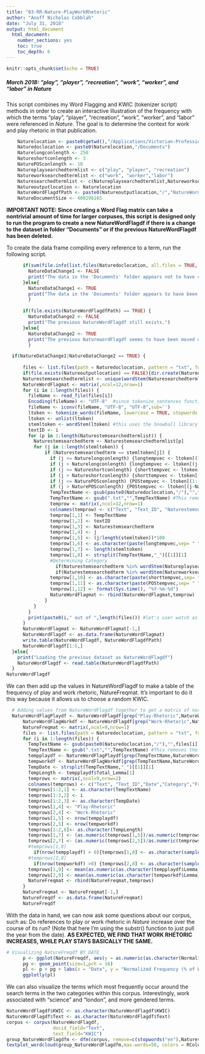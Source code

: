 ```yaml
---
title: "03-RR-Nature-PlayWorkRhetoric"
author: "Anoff Nicholas Cobblah"
date: "July 31, 2018"
output: html_document
  html_document:
    number_sections: yes
    toc: true
    toc_depth: 6
---
```


```r
knitr::opts_chunk$set(echo = TRUE)
```

##### March 2018: "play", "player", "recreation", "work", "worker", and "labor" in *Nature*

This script combines my Word Flagging and KWIC (tokenizer script) methods in order to create an interactive illustration of the frequency with which the terms "play", "player", "recreation", "work", "worker", and "labor" were referenced in *Nature*. The goal is to determine the context for work and play rhetoric in that publication.

```r
    Naturelocation <- paste0(getwd(),"/Applications/Victorian-Professional-Science-Writing/Nature")
    Naturedoclocation <- paste0(Naturelocation,"/Documents")
    Naturelongconlength <- 250
    Natureshortconlength <- 3
    NaturePOSconlength <- 10
    Natureplaysearchedtermlist <- c("play", "player", "recreation")
    Natureworksearchedtermlist <- c("work", "worker","labor")
    Naturesearchedtermlist <- c(Natureplaysearchedtermlist,Natureworksearchedtermlist)
    Natureoutputlocation <- Naturelocation
    NatureWordFlagdfPath <- paste0(Natureoutputlocation,"/","NatureWordFlagdf.txt")
    NatureDocumentSize <- 400296165
```

**IMPORTANT NOTE: Since creating a Word Flag matrix can take a nontrivial amount of time for larger corpuses, this script is designed only to run the program to create a new NatureWordFlagdf if there is a change to the dataset in folder "Documents" or if the previous NatureWordFlagdf has been deleted.**

To create the data frame compiling every reference to a term, run the following script.

```r
      if(sum(file.info(list.files(Naturedoclocation, all.files = TRUE, recursive = TRUE, full.names=TRUE))$size) == NatureDocumentSize) {
        NatureDataChange1 <- FALSE
        print("The data in the 'Documents' folder appears not to have changed.")
      }else{
        NatureDataChange1 <- TRUE
        print("The data in the 'Documents' folder appears to have been changed. A new NatureWordFlagdf will therefore be created. TO UPDATE THIS SCRIPT, PLEASE CHANGE THE NatureDocumentSize TO REFLECT THE NEW SIZE OF THE DOCUMENTS.")
        }
      
      if(file.exists(NatureWordFlagdfPath) == TRUE) {
        NatureDataChange2 <- FALSE
        print("The previous NatureWordFlagdf still exists.")
      }else{
        NatureDataChange2 <- TRUE
        print("The previous NaturewordFlagdf seems to have been moved or deleted.  A new NatureWordFlag will therefore be created.")
        }

  if(NatureDataChange1|NatureDataChange2 == TRUE) {
  
      files <- list.files(path = Naturedoclocation, pattern = "txt", full.names = TRUE) #creates vector of txt file names.
      if(file.exists(Natureoutputlocation) == FALSE){dir.create(Natureoutputlocation)}
      Naturestemsearchedtermlist <- unique(wordStem(Naturesearchedtermlist)) #lemmatizes the list of terms you want to search for.
      NatureWordFlagmat <- matrix(,ncol=12,nrow=1)
      for (i in 1:length(files)) {
        fileName <- read_file(files[i])
        Encoding(fileName) <- "UTF-8"  #since tokenize_sentences function requires things to be encoded in UTF-8, need to remove some data.
        fileName <- iconv(fileName, "UTF-8", "UTF-8",sub='')
        ltoken <- tokenize_words(fileName, lowercase = TRUE, stopwords = NULL, simplify = FALSE)
        ltoken <- unlist(ltoken)
        stemltoken <- wordStem(ltoken) #this uses the Snowball library to lemmatize the entire text.
        textID <- i
        for (p in 1:length(Naturestemsearchedtermlist)) {
          Naturestemsearchedterm <- Naturestemsearchedtermlist[p]
          for (j in 1:length(stemltoken)) {
              if (Naturestemsearchedterm == stemltoken[j]) {
                if (j <= Naturelongconlength) {longtempvec <- ltoken[(1:(j+Naturelongconlength))]}
                if (j > Naturelongconlength) {longtempvec <- ltoken[(j-Naturelongconlength):(j+Naturelongconlength)]}
                if (j <= Natureshortconlength) {shorttempvec <- ltoken[(1:(j+Natureshortconlength))]}
                if (j > Natureshortconlength) {shorttempvec <- ltoken[(j-Natureshortconlength):(j+Natureshortconlength)]}
                if (j <= NaturePOSconlength) {POStempvec <- ltoken[(1:(j+NaturePOSconlength))]}
                if (j > NaturePOSconlength) {POStempvec <- ltoken[(j-NaturePOSconlength):(j+NaturePOSconlength)]}
                TempTextName <- gsub(paste0(Naturedoclocation,"/"),"",files[i]) #This grabs just the end of the file path.
                TempTextName <- gsub(".txt","",TempTextName) #This removes the .txt from the end of the name.
                temprow <- matrix(,ncol=12,nrow=1)
                colnames(temprow) <- c("Text", "Text_ID", "Naturestemsearchedterm","Lemma","Lemma_Perc","KWIC","Total_Lemma","Date","Category","Short_KWIC","POS_KWIC","Current_Date")
                temprow[1,1] <- TempTextName
                temprow[1,2] <- textID
                temprow[1,3] <- Naturestemsearchedterm
                temprow[1,4] <- j
                temprow[1,5] <- (j/length(stemltoken))*100
                temprow[1,6] <- as.character(paste(longtempvec,sep= " ",collapse=" "))
                temprow[1,7] <- length(stemltoken)
                temprow[1,8] <- strsplit(TempTextName,"_")[[1]][1]
                #Determining Category
                  if(Naturestemsearchedterm %in% wordStem(Natureplaysearchedtermlist)) {temprow[1,9] <- "Play-Rhetoric"}
                  if(Naturestemsearchedterm %in% wordStem(Natureworksearchedtermlist)) {temprow[1,9] <- "Work-Rhetoric"}
                temprow[1,10] <- as.character(paste(shorttempvec,sep= " ",collapse=" "))
                temprow[1,11] <- as.character(paste(POStempvec,sep= " ",collapse=" "))
                temprow[1,12] <- format(Sys.time(), "%Y-%m-%d")
                NatureWordFlagmat <- rbind(NatureWordFlagmat,temprow)
              }
          }
        }
        print(paste0(i," out of ",length(files))) #let's user watch as code runs for long searches
      }
      NatureWordFlagmat <- NatureWordFlagmat[-1,]
      NatureWordFlagdf <- as.data.frame(NatureWordFlagmat)
      write.table(NatureWordFlagdf, NatureWordFlagdfPath)
      NatureWordFlagdf[1:5,]
  }else{
    print("Loading the previous dataset as NatureWordFlagdf")
    NatureWordFlagdf <- read.table(NatureWordFlagdfPath)
  }
NatureWordFlagdf
```

We can then add up the values in NatureWordFlagdf to make a table of the frequency of play and work rhetoric, NatureFreqmat. It's important to do it this way because it allows us to choose a random KWIC.

```r
  # Adding values from NatureWordFlagdf together to get a matrix of normalized frequencies for each category, as NatureFreqmat
  NatureWordFlagPlaydf <- NatureWordFlagdf[grep("Play-Rhetoric",NatureWordFlagdf$Category),]
      NatureWordFlagWorkdf <- NatureWordFlagdf[grep("Work-Rhetoric",NatureWordFlagdf$Category),]
      NatureFreqmat <- matrix(,ncol=9,nrow=1)
      files <- list.files(path = Naturedoclocation, pattern = "txt", full.names = TRUE)
      for (i in 1:length(files)) {
        TempTextName <- gsub(paste0(Naturedoclocation,"/"),"",files[i]) #This grabs just the end of the file path.
        TempTextName <- gsub(".txt","",TempTextName) #This removes the .txt from the end of the name.
        tempplaydf <- NatureWordFlagPlaydf[grep(TempTextName,NatureWordFlagPlaydf$Text),]
        tempworkdf <- NatureWordFlagWorkdf[grep(TempTextName,NatureWordFlagWorkdf$Text),]
        TempDate <- strsplit(TempTextName,"_")[[1]][1]
        TempLength <- tempplaydf$Total_Lemma[1]
        temprows <- matrix(,ncol=9,nrow=2)
        colnames(temprows) <- c("Text", "Text_ID","Date","Category","Frequency","Total_Lemma","Normalized_Freq","Sample_KWIC","Avg_Lemma_Perc")
        temprows[1:2,1] <- as.character(TempTextName)
        temprows[1:2,2] <- i
        temprows[1:2,3] <- as.character(TempDate)
        temprows[1,4] <- "Play-Rhetoric"
        temprows[2,4] <- "Work-Rhetoric"
        temprows[1,5] <- nrow(tempplaydf)
        temprows[2,5] <- nrow(tempworkdf)
        temprows[1:2,6]<- as.character(TempLength)
        temprows[1,7] <- (as.numeric(temprows[1,5])/as.numeric(temprows[1,6]))*100
        temprows[2,7] <- (as.numeric(temprows[2,5])/as.numeric(temprows[2,6]))*100
        #temprows[1,8]
          if(nrow(tempplaydf) > 0){temprows[1,8] <- as.character(sample(tempplaydf$Short_KWIC,1))}else{temprows[1,8] <- NA}
        #temprows[2,8]
          if(nrow(tempworkdf) >0) {temprows[2,8] <- as.character(sample(tempworkdf$Short_KWIC,1))}else{temprows[2,8] <- NA}
        temprows[1,9] <- mean(as.numeric(as.character(tempplaydf$Lemma_Perc)))
        temprows[2,9] <- mean(as.numeric(as.character(tempworkdf$Lemma_Perc)))
        NatureFreqmat <- rbind(NatureFreqmat,temprows)
      }
      NatureFreqmat <- NatureFreqmat[-1,]
      NatureFreqdf <- as.data.frame(NatureFreqmat)
      NatureFreqdf
```

With the data in hand, we can now ask some questions about our corpus, such as: Do references to play or work rhetoric in *Nature* increase over the course of its run? (Note that here I'm using the substr() function to just pull the year from the date). **AS EXPECTED, WE FIND THAT WORK RHETORIC INCREASES, WHILE PLAY STAYS BASICALLY THE SAME.** 

```r
# Visualizing NatureFreqdf BY DATE
      p <- ggplot(NatureFreqdf, aes(y = as.numeric(as.character(Normalized_Freq)), x = as.numeric(substr(Date,1,4)), color = Category, label = Sample_KWIC))
      pg <- geom_point(size=1,pch = 16)
      pl <- p + pg + labs(x = "Date", y = "Normalized Frequency (% of Words in Text)", title = "Appearances of Play and Work Rhetoric within Nature")
      ggplotly(pl)
```

We can also visualize the terms which most frequently occur around the search terms in the two categories within this corpus. Interestingly, work associated with "science" and "london", and more gendered terms.
```r
NatureWordFlagdf$KWIC <- as.character(NatureWordFlagdf$KWIC)
NatureWordFlagdf$Text <- as.character(NatureWordFlagdf$Text)
corpus <- corpus(NatureWordFlagdf, 
                 docid_field="Text", 
                 text_field="KWIC")
group_NatureWordFlagdfm <- dfm(corpus, remove=c(stopwords("en"),Naturesearchedtermlist), remove_punct=TRUE, remove_numbers = TRUE, groups="Category")
textplot_wordcloud(group_NatureWordFlagdfm,max.words=50, colors = RColorBrewer::brewer.pal(8,"Dark2"), comparison=TRUE)
```